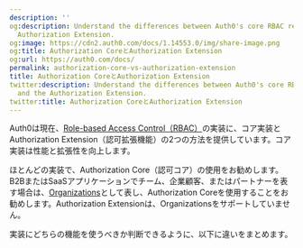 ```yaml
---
description: ''
og:description: Understand the differences between Auth0's core RBAC release and the
  Authorization Extension.
og:image: https://cdn2.auth0.com/docs/1.14553.0/img/share-image.png
og:title: Authorization CoreとAuthorization Extension
og:url: https://auth0.com/docs/
permalink: authorization-core-vs-authorization-extension
title: Authorization CoreとAuthorization Extension
twitter:description: Understand the differences between Auth0's core RBAC release
  and the Authorization Extension.
twitter:title: Authorization CoreとAuthorization Extension
---
```




Auth0は現在、[Role-based Access Control（RBAC）](/rbac)の実装に、コア実装とAuthorization Extension（認可拡張機能）の2つの方法を提供しています。コア実装は性能と拡張性を向上します。

ほとんどの実装で、Authorization Core（認可コア）の使用をお勧めします。B2BまたはSaaSアプリケーションでチーム、企業顧客、またはパートナーを表す場合は、[Organizations](/organizations/organizations-overview)として表し、Authorization Coreを使用することをお勧めします。Authorization Extensionは、Organizationsをサポートしていません。

実装にどちらの機能を使うべきか判断できるように、以下に違いをまとめます。